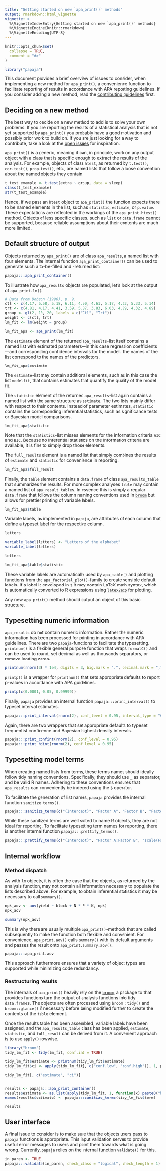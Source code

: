 ```yaml
---
title: "Getting started on new `apa_print()` methods"
output: rmarkdown::html_vignette
vignette: >
  %\VignetteIndexEntry{Getting started on new `apa_print()` methods}
  %\VignetteEngine{knitr::rmarkdown}
  %\VignetteEncoding{UTF-8}
---
```


```r
knitr::opts_chunk$set(
  collapse = TRUE,
  comment = "#>"
)
```

```r
library("papaja")
```

This document provides a brief overview of issues to consider, when implementing a new method for `apa_print()`, a convenience function to facilitate reporting of results in accordance with APA reporting guidelines.
If you consider adding a new method, read the [contributing guidelines]() first. <!-- TODO: Add link -->

## Deciding on a new method

The best way to decide on a new method to add is to solve your own problems.
If you are reporting the results of a statistical analysis that is not yet supported by `apa_print()` you probably have a good motivation and possibly prior work to build on.
If you are just looking for a way to contribute, take a look at the [open issues]() for inspiration. <!-- TODO: Add link -->

`apa_print()` is a generic, meaning it can, in principle, work on any output object with a class that is specific enough to extract the results of the analysis.
For example, objects of class `htest`, as returned by `t.test()`, `cor.test()`, `prop.test()`, etc., are named lists that follow a loose convention about the named objects they contain.

```r
t_test_example <- t.test(extra ~ group, data = sleep)
class(t_test_example)
str(t_test_example)
```

Hence, if we pass an `htest` object to `apa_print()` the function expects there to be named elements in the list, such as `statistic`, `estimate`, or `p.value`.
These expectations are reflected in the workings of the `apa_print.htest()` method.
Objects of less specific classes, such as `list` or `data.frame` cannot be supported, because reliable assumptions about their contents are much more limited.

## Default structure of output

Objects returned by `apa_print()` are of class `apa_results`, a named list with four elements.
The internal function `apa_print_container()` can be used to generate such a to-be-filled and -returned list:

```r
papaja:::apa_print_container()
```

To illustrate how `apa_results` objects are populated, let's look at the output of `apa_print.lm()`.

```r
# Data from Dobson (1990), p. 9.
ctl <- c(4.17, 5.58, 5.18, 6.11, 4.50, 4.61, 5.17, 4.53, 5.33, 5.14)
trt <- c(4.81, 4.17, 4.41, 3.59, 5.87, 3.83, 6.03, 4.89, 4.32, 4.69)
group <- gl(2, 10, 20, labels = c("Ctl", "Trt"))
weight <- c(ctl, trt)
lm_fit <- lm(weight ~ group)

lm_fit_apa <- apa_print(lm_fit)
```


The `estimate` element of the returned `apa_results`-list itself contains a named list with estimated parameters---in this case regression coefficients---and corresponding confidence intervals for the model.
The names of the list correspond to the names of the predictors.

```r
lm_fit_apa$estimate
```

The `estimate`-list may contain additional elements, such as in this case the list `modelfit`, that contains estimates that quantify the quality of the model fit.

The `statistic` element of the returned `apa_results`-list again contains a named list with the same structure as `estimate`.
The two lists mainly differ with respect to their contents.
Instead of parameter estimates, `statistic` contains the corresponding inferential statistics, such as significance tests or Bayesian model comparisons.

```r
lm_fit_apa$statistic
```

Note that the `statistics`-list misses elements for the information criteria `AIC` and `BIC`.
Because no inferential statistics on the information criteria are available, it is fine to simply drop those elements.

The `full_results` element is a named list that simply combines the results of `estimate` and `statistic` for convenience in reporting.

```r
lm_fit_apa$full_result
```

Finally, the `table` element contains a `data.frame` of class `apa_results_table` that summarizes the results.
For more complex analyses `table` may contain a named list of `apa_result_table`s.
In essence this is simply a regular `data.frame` that follows the column naming conventions used in [`broom`](https://cran.r-project.org/package=broom) but allows for prettier printing of variable labels.

```r
lm_fit_apa$table
```

Variable labels, as implemented in `papaja`, are attributes of each column that define a typeset label for the respective column.

```r
letters

variable_label(letters) <- "Letters of the alphabet"
variable_label(letters)

letters
```

```r
lm_fit_apa$table$statistic
```


These variable labels are automatically used by `apa_table()` and plotting functions from the `apa_factorial_plot()`-family to create sensible default labels.
If a label is enveloped in `$` it may contain LaTeX math syntax, which is automatically converted to R expressions using [`latex2exp`](https://cran.r-project.org/package=latex2exp) for plotting.

Any new `apa_print()` method should output an object of this basic structure.

## Typesetting numeric information

`apa_results` do not contain numeric information.
Rather the numeric information has been processed for printing in accordance with APA guidelines.
There are two `papaja`-functions to facilitate the typesetting.
`printnum()` is a flexible general purpose function that wraps `formatC()` and can be used to round, set decimal as well as thousands separators, or remove leading zeros.

```r
printnum(rnorm(3) * 1e4, digits = 3, big.mark = ".", decimal.mark = ",")
```

`printp()` is a wrapper for `printnum()` that sets appropriate defaults to report p-values in accordance with APA guidelines.

```r
printp(c(0.0001, 0.05, 0.99999))
```

Finally, `papaja` provides an internal function `papaja:::print_interval()` to typeset interval estimates.

```r
papaja:::print_interval(rnorm(2), conf_level = 0.95, interval_type = "CI")
```

Again, there are two wrappers that set appropriate defaults to typeset frequentist confidence and Bayesian highest density intervals.

```r
papaja:::print_confint(rnorm(2), conf_level = 0.95)
papaja:::print_hdint(rnorm(2), conf_level = 0.95)
```

## Typesetting model terms

When creating named lists from terms, these terms names should ideally follow tidy naming conventions.
Specifically, they should use `_` as separator, and be valid R names.
Adhering to these conventions ensures that `apa_results` can conveniently be indexed using the `$` operator.

To facilitate the generation of list names, `papaja` provides the internal function `sanitize_terms()`.

```r
papaja:::sanitize_terms(c("(Intercept)", "Factor A", "Factor B", "Factor A:Factor B", "scale(Factor A)"), standardized = TRUE)
```

While these sanitized terms are well suited to name R objects, they are not ideal for reporting.
To facilitate typesetting term names for reporting, there is another internal function `papaja:::prettify_terms()`.

```r
papaja:::prettify_terms(c("(Intercept)", "Factor A:Factor B", "scale(Factor A)"), standardized = TRUE)
```


## Internal workflow

### Method dispatch

As with `lm` objects, it is often the case that the objects, as returned by the analysis function, may not contain all information necessary to populate the lists described above.
For example, to obtain inferential statistics it may be necessary to call `summary()`.

```r
npk_aov <- aov(yield ~ block + N * P * K, npk)
npk_aov

summary(npk_aov)
```

This is why there are usually multiple `apa_print()`-methods that are called subsequently to make the function both flexible and convenient.
For convenience, `apa_print.aov()` calls `summary()` with its default arguments and passes the result onto `apa_print.summary.aov()`.

```r
papaja:::apa_print.aov
```

This approach furthermore ensures that a variety of object types are supported while minimizing code redundancy.

### Restructuring results

The internals of `apa_print()` heavily rely on the [`broom`](https://cran.r-project.org/package=broom), a package to that provides functions turn the output of analysis functions into tidy `data.frame`s.
The objects are often processed using `broom::tidy()` and `broom::glance()` if necessary before being modified further to create the contents of the `table` element.

Once the results table has been assembled, variable labels have been assigned, and the `apa_results_table` class has been applied, `estimate`, `statistic`, and `full_result` can be derived from it.
A convenient approach is to use `apply()` rowwise.

```r
library("broom")
tidy_lm_fit <- tidy(lm_fit, conf.int = TRUE)

tidy_lm_fit$estimate <- printnum(tidy_lm_fit$estimate)
tidy_lm_fit$ci <- apply(tidy_lm_fit[, c("conf.low", "conf.high")], 1, papaja:::print_confint, conf_level = 0.95)

tidy_lm_fit[, c("estimate", "ci")]


results <- papaja:::apa_print_container()
results$estimate <- as.list(apply(tidy_lm_fit, 1, function(x) paste0("b = ", x["estimate"], " ", x["ci"])))
names(results$estimate) <- papaja:::sanitize_terms(tidy_lm_fit$term)

results
```


## User interface

A final issue to consider is to make sure that the objects users pass to `papaja` functions is appropriate.
This input validation serves to provide useful error messages to users and point them towards what is going wrong.
Currently, `papaja` relies on the internal function `validate()` for this.

```r
in_paren <- TRUE
papaja:::validate(in_paren, check_class = "logical", check_length = 1)
```

